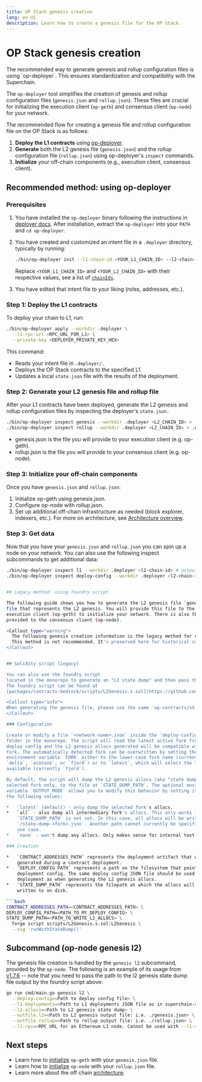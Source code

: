 ```yaml
---
title: OP Stack genesis creation
lang: en-US
description: Learn how to create a genesis file for the OP Stack.
---
```



# OP Stack genesis creation

<Callout type="info">
  The recommended way to generate genesis and rollup configuration files is using `op-deployer`.
  This ensures standardization and compatibility with the Superchain.
</Callout>

The `op-deployer` tool simplifies the creation of genesis and rollup configuration files (`genesis.json` and `rollup.json`).
These files are crucial for initializing the execution client (`op-geth`) and consensus client (`op-node`) for your network.

The recommended flow for creating a genesis file and rollup configuration file on the OP Stack is as follows:

1.  **Deploy the L1 contracts** using [op-deployer](/builders/chain-operators/tools/op-deployer).
2.  **Generate** both the L2 genesis file (`genesis.json`) and the rollup configuration file (`rollup.json`) using op-deployer's `inspect` commands.
3.  **Initialize** your off-chain components (e.g., execution client, consensus client).

## Recommended method: using op-deployer

### Prerequisites

1.  You have installed the `op-deployer` binary following the instructions in [deployer docs](/builders/chain-operators/tools/op-deployer#installation).
    After installation, extract the `op-deployer` into your `PATH` and `cd op-deployer`.

2.  You have created and customized an intent file in a `.deployer` directory, typically by running:

    ```bash
    ./bin/op-deployer init --l1-chain-id <YOUR_L1_CHAIN_ID> --l2-chain-ids <YOUR_L2_CHAIN_ID> --workdir .deployer
    ```

    Replace `<YOUR_L1_CHAIN_ID>` and `<YOUR_L2_CHAIN_ID>` with their respective values, see a list of [`chainIds`](https://chainid.network/).

3.  You have edited that intent file to your liking (roles, addresses, etc.).

### Step 1: Deploy the L1 contracts

To deploy your chain to L1, run:

```bash
./bin/op-deployer apply --workdir .deployer \
  --l1-rpc-url <RPC_URL_FOR_L1> \
  --private-key <DEPLOYER_PRIVATE_KEY_HEX>
```

This command:

*   Reads your intent file in `.deployer/.`
*   Deploys the OP Stack contracts to the specified L1.
*   Updates a local `state.json` file with the results of the deployment.

### Step 2: Generate your L2 genesis file and rollup file

After your L1 contracts have been deployed, generate the L2 genesis and rollup configuration files by inspecting the deployer's `state.json.`

```bash
./bin/op-deployer inspect genesis --workdir .deployer <L2_CHAIN_ID> > .deployer/genesis.json
./bin/op-deployer inspect rollup --workdir .deployer <L2_CHAIN_ID> > .deployer/rollup.json
```

*   genesis.json is the file you will provide to your execution client (e.g. op-geth).
*   rollup.json is the file you will provide to your consensus client (e.g. op-node).

### Step 3: Initialize your off-chain components

Once you have `genesis.json` and `rollup.json`:

1.  Initialize op-geth using genesis.json.
2.  Configure op-node with rollup.json.
3.  Set up additional off-chain infrastructure as needed (block explorer, indexers, etc.). For more on architecture, see [Architecture overview](/builders/chain-operators/architecture).

### Step 3: Get data

Now that you have your `genesis.json` and `rollup.json` you can spin up a node on your network.
You can also use the following inspect subcommands to get additional data:

```bash
./bin/op-deployer inspect l1 --workdir .deployer <l2-chain-id> # outputs all L1 contract addresses for an L2 chain
./bin/op-deployer inspect deploy-config --workdir .deployer <l2-chain-id> # outputs the deploy config for an L2 chain


## Legacy method: using foundry script

The following guide shows you how to generate the L2 genesis file `genesis.json`. This is a JSON
file that represents the L2 genesis. You will provide this file to the
execution client (op-geth) to initialize your network. There is also the rollup configuration file, `rollup.json`, which will be
provided to the consensus client (op-node).

<Callout type="warning">
  The following genesis creation information is the legacy method for creating OP Stack configuration files.
  This method is not recommended. It's preserved here for historical context.
</Callout>


## Solidity script (Legacy)

You can also use the foundry script
located in the monorepo to generate an "L2 state dump" and then pass this into the op-node genesis subcommand.
The foundry script can be found at
[packages/contracts-bedrock/scripts/L2Genesis.s.sol](https://github.com/ethereum-optimism/optimism/blob/develop/packages/contracts-bedrock/scripts/L2Genesis.s.sol).

<Callout type="info">
When generating the genesis file, please use the same `op-contracts/vX.Y.Z` release commit used for L1 contract deployments.
</Callout>

### Configuration

Create or modify a file `<network-name>.json` inside the `deploy-config`
folder in the monorepo. The script will read the latest active fork from the
deploy config and the L2 genesis allocs generated will be compatible with this
fork. The automatically detected fork can be overwritten by setting the
environment variable `FORK` either to the lower-case fork name (currently
`delta`, `ecotone`, or `fjord`) or to `latest`, which will select the latest fork
available (currently `fjord`).

By default, the script will dump the L2 genesis allocs (aka "state dump") of the detected or
selected fork only, to the file at `STATE_DUMP_PATH`. The optional environment
variable `OUTPUT_MODE` allows you to modify this behavior by setting it to one of
the following values:

*   `latest` (default) - only dump the selected fork's allocs.
*   `all` - also dump all intermediary fork's allocs. This only works if
    `STATE_DUMP_PATH` is not set. In this case, all allocs will be written to files
    `/state-dump-<fork>.json`. Another path cannot currently be specified for this
    use case.
*   `none` - won't dump any allocs. Only makes sense for internal test usage.

### Creation

*   `CONTRACT_ADDRESSES_PATH` represents the deployment artifact that was
    generated during a contract deployment.
*   `DEPLOY_CONFIG_PATH` represents a path on the filesystem that points to a
    deployment config. The same deploy config JSON file should be used for L1 contracts
    deployment as when generating the L2 genesis allocs.
*   `STATE_DUMP_PATH` represents the filepath at which the allocs will be
    written to on disk.

```bash
CONTRACT_ADDRESSES_PATH=<CONTRACT_ADDRESSES_PATH> \
DEPLOY_CONFIG_PATH=<PATH_TO_MY_DEPLOY_CONFIG> \
STATE_DUMP_PATH=<PATH_TO_WRITE_L2_ALLOCS> \
  forge script scripts/L2Genesis.s.sol:L2Genesis \
  --sig 'runWithStateDump()'
````

## Subcommand (op-node genesis l2)

The genesis file creation is handled by the `genesis l2`
subcommand, provided by the `op-node`. The following is an example of its usage
from [v1.7.6](https://github.com/ethereum-optimism/optimism/releases/tag/v1.7.6) --
note that you need to pass the path to the l2 genesis state dump file output by
the foundry script above:

```bash
go run cmd/main.go genesis l2 \
  --deploy-config=<Path to deploy config file> \
  --l1-deployments=<Path to L1 deployments JSON file as in superchain-registry> \
  --l2-allocs=<Path to L2 genesis state dump> \
  --outfile.l2=<Path to L2 genesis output file: i.e. ./genesis.json> \
  --outfile.rollup=<Path to rollup output file: i.e. ./rollup.json> \
  --l1-rpc=<RPC URL for an Ethereum L1 node. Cannot be used with --l1-starting-block>>
```

## Next steps

*   Learn how to [initialize](/builders/node-operators/configuration/base-config#initialization-via-genesis-file)
    `op-geth` with your `genesis.json` file.
*   Learn how to [initialize](https://docs.optimism.io/builders/node-operators/configuration/base-config#configuring-op-node) `op-node` with your `rollup.json` file.
*   Learn more about the off chain [architecture](/builders/chain-operators/architecture).
